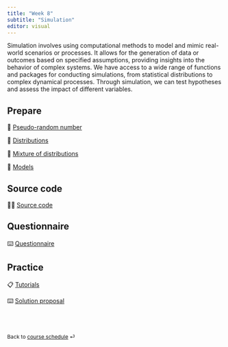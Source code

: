 ```yaml
---
title: "Week 8"
subtitle: "Simulation"
editor: visual
---
```


Simulation involves using computational methods to model and mimic real-world scenarios or processes. It allows for the generation of data or outcomes based on specified assumptions, providing insights into the behavior of complex systems. We have access to a wide range of functions and packages for conducting simulations, from statistical distributions to complex dynamical processes. Through simulation, we can test hypotheses and assess the impact of different variables.

## Prepare


📖 [Pseudo-random number](/contents/week-8/01_pseudo_random_number.qmd)

📖 [Distributions](/contents/week-8/02_distributions.qmd)

📖 [Mixture of distributions](/contents/week-8/03_distributions_mixture.qmd)

📖 [Models](/contents/week-8/04_models.qmd)

## Source code

🧑‍💻 [Source code](/contents/week-8/source/all_code_chunks.R)

## Questionnaire

⌨️ [Questionnaire](/questionnaire/qcm-week-8.qmd)

## Practice

📋 [Tutorials](/labs/lab-week-8.qmd)

⌨️ [Solution proposal](/labs/solutions/week-8.Rmd)

<br><br>

::: {style="font-size: 0.875em;"}
Back to [course schedule](/ "Course schedule") ⏎
:::